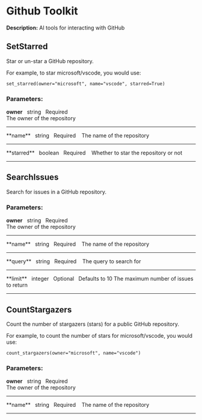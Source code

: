 # Github Toolkit

**Description:** AI tools for interacting with GitHub

## SetStarred

Star or un-star a GitHub repository.

For example, to star microsoft/vscode, you would use:
```
set_starred(owner="microsoft", name="vscode", starred=True)
```

### **Parameters:**

**owner**&nbsp;&nbsp;&nbsp;<span className="tool-param-type">string</span>&nbsp;&nbsp;&nbsp;<span className="tool-param-required">Required</span>&nbsp;&nbsp;&nbsp;  
The owner of the repository
<hr style={{borderTop: '0.5px solid #888', margin: '10px 0'}} />
**name**&nbsp;&nbsp;&nbsp;<span className="tool-param-type">string</span>&nbsp;&nbsp;&nbsp;<span className="tool-param-required">Required</span>&nbsp;&nbsp;&nbsp;  
The name of the repository
<hr style={{borderTop: '0.5px solid #888', margin: '10px 0'}} />
**starred**&nbsp;&nbsp;&nbsp;<span className="tool-param-type">boolean</span>&nbsp;&nbsp;&nbsp;<span className="tool-param-required">Required</span>&nbsp;&nbsp;&nbsp;  
Whether to star the repository or not

---

## SearchIssues

Search for issues in a GitHub repository.

### **Parameters:**

**owner**&nbsp;&nbsp;&nbsp;<span className="tool-param-type">string</span>&nbsp;&nbsp;&nbsp;<span className="tool-param-required">Required</span>&nbsp;&nbsp;&nbsp;  
The owner of the repository
<hr style={{borderTop: '0.5px solid #888', margin: '10px 0'}} />
**name**&nbsp;&nbsp;&nbsp;<span className="tool-param-type">string</span>&nbsp;&nbsp;&nbsp;<span className="tool-param-required">Required</span>&nbsp;&nbsp;&nbsp;  
The name of the repository
<hr style={{borderTop: '0.5px solid #888', margin: '10px 0'}} />
**query**&nbsp;&nbsp;&nbsp;<span className="tool-param-type">string</span>&nbsp;&nbsp;&nbsp;<span className="tool-param-required">Required</span>&nbsp;&nbsp;&nbsp;  
The query to search for
<hr style={{borderTop: '0.5px solid #888', margin: '10px 0'}} />
**limit**&nbsp;&nbsp;&nbsp;<span className="tool-param-type">integer</span>&nbsp;&nbsp;&nbsp;<span className="tool-param-optional">Optional</span>&nbsp;&nbsp;&nbsp;<span className="tool-param-default">Defaults to 10</span>  
The maximum number of issues to return

---

## CountStargazers

Count the number of stargazers (stars) for a public GitHub repository.

For example, to count the number of stars for microsoft/vscode, you would use:
```
count_stargazers(owner="microsoft", name="vscode")
```

### **Parameters:**

**owner**&nbsp;&nbsp;&nbsp;<span className="tool-param-type">string</span>&nbsp;&nbsp;&nbsp;<span className="tool-param-required">Required</span>&nbsp;&nbsp;&nbsp;  
The owner of the repository
<hr style={{borderTop: '0.5px solid #888', margin: '10px 0'}} />
**name**&nbsp;&nbsp;&nbsp;<span className="tool-param-type">string</span>&nbsp;&nbsp;&nbsp;<span className="tool-param-required">Required</span>&nbsp;&nbsp;&nbsp;  
The name of the repository

---

